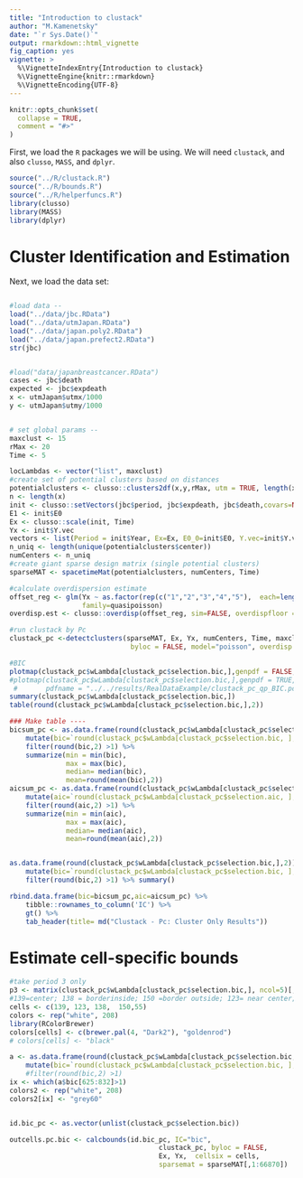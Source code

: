 ---
title: "Introduction to clustack"
author: "M.Kamenetsky"
date: "`r Sys.Date()`"
output: rmarkdown::html_vignette
fig_caption: yes
vignette: >
  %\VignetteIndexEntry{Introduction to clustack}
  %\VignetteEngine{knitr::rmarkdown}
  %\VignetteEncoding{UTF-8}
---

```{r setup, include = FALSE}
knitr::opts_chunk$set(
  collapse = TRUE,
  comment = "#>"
)
```

First, we load the `R` packages we will be using. We will need `clustack`, and also `clusso`, `MASS`, and `dplyr`.

```{r}
source("../R/clustack.R")
source("../R/bounds.R")
source("../R/helperfuncs.R")
library(clusso)
library(MASS)
library(dplyr)
```

# Cluster Identification and Estimation

Next, we load the data set:

```{r}

```



```{r}

#load data --
load("../data/jbc.RData")
load("../data/utmJapan.RData")
load("../data/japan.poly2.RData")
load("../data/japan.prefect2.RData")
str(jbc)


#load("data/japanbreastcancer.RData")
cases <- jbc$death
expected <- jbc$expdeath
x <- utmJapan$utmx/1000
y <- utmJapan$utmy/1000


# set global params --
maxclust <- 15
rMax <- 20 
Time <- 5

```


```{r}

locLambdas <- vector("list", maxclust)
#create set of potential clusters based on distances
potentialclusters <- clusso::clusters2df(x,y,rMax, utm = TRUE, length(x))
n <- length(x)
init <- clusso::setVectors(jbc$period, jbc$expdeath, jbc$death,covars=NULL, Time=Time)
E1 <- init$E0
Ex <- clusso::scale(init, Time)
Yx <- init$Y.vec
vectors <- list(Period = init$Year, Ex=Ex, E0_0=init$E0, Y.vec=init$Y.vec, covars = NULL)    
n_uniq <- length(unique(potentialclusters$center))
numCenters <- n_uniq
#create giant sparse design matrix (single potential clusters)
sparseMAT <- spacetimeMat(potentialclusters, numCenters, Time) 
```

```{r}
#calculate overdispersion estimate
offset_reg <- glm(Yx ~ as.factor(rep(c("1","2","3","4","5"),  each=length(Ex)/Time)) + offset(log(Ex)),
                  family=quasipoisson)
overdisp.est <- clusso::overdisp(offset_reg, sim=FALSE, overdispfloor = TRUE)
```

```{r}
#run clustack by Pc
clustack_pc <-detectclusters(sparseMAT, Ex, Yx, numCenters, Time, maxclust, 
                              byloc = FALSE, model="poisson", overdisp.est = overdisp.est)
```



```{r}
#BIC
plotmap(clustack_pc$wLambda[clustack_pc$selection.bic,],genpdf = FALSE, maxrr=1.5)
#plotmap(clustack_pc$wLambda[clustack_pc$selection.bic,],genpdf = TRUE,maxrr=1.5,
 #       pdfname = "../../results/RealDataExample/clustack_pc_qp_BIC.pdf")
summary(clustack_pc$wLambda[clustack_pc$selection.bic,])
table(round(clustack_pc$wLambda[clustack_pc$selection.bic,],2))

```

```{r}
### Make table ----
bicsum_pc <- as.data.frame(round(clustack_pc$wLambda[clustack_pc$selection.bic,],2)) %>% 
    mutate(bic=`round(clustack_pc$wLambda[clustack_pc$selection.bic, ], 2)`) %>%
    filter(round(bic,2) >1) %>%
    summarize(min = min(bic),
              max = max(bic),
              median= median(bic),
              mean=round(mean(bic),2))
aicsum_pc <- as.data.frame(round(clustack_pc$wLambda[clustack_pc$selection.aic,],2)) %>% 
    mutate(aic=`round(clustack_pc$wLambda[clustack_pc$selection.aic, ], 2)`) %>%
    filter(round(aic,2) >1) %>%
    summarize(min = min(aic),
              max = max(aic),
              median= median(aic),
              mean=round(mean(aic),2))


as.data.frame(round(clustack_pc$wLambda[clustack_pc$selection.bic,],2)) %>% 
    mutate(bic=`round(clustack_pc$wLambda[clustack_pc$selection.bic, ], 2)`) %>%
    filter(round(bic,2) >1) %>% summary()

rbind.data.frame(bic=bicsum_pc,aic=aicsum_pc) %>%
    tibble::rownames_to_column('IC') %>%
    gt() %>%
    tab_header(title= md("Clustack - Pc: Cluster Only Results")) 
```

# Estimate cell-specific bounds

```{r}
#take period 3 only
p3 <- matrix(clustack_pc$wLambda[clustack_pc$selection.bic,], ncol=5)[,3]
#139=center; 138 = borderinside; 150 =border outside; 123= near center; 55=far outside
cells <- c(139, 123, 138,  150,55)
colors <- rep("white", 208)
library(RColorBrewer)
colors[cells] <- c(brewer.pal(4, "Dark2"), "goldenrod")
# colors[cells] <- "black"

a <- as.data.frame(round(clustack_pc$wLambda[clustack_pc$selection.bic,],2)) %>% 
    mutate(bic=`round(clustack_pc$wLambda[clustack_pc$selection.bic, ], 2)`) #%>%
    #filter(round(bic,2) >1) 
ix <- which(a$bic[625:832]>1)
colors2 <- rep("white", 208)
colors2[ix] <- "grey60"


id.bic_pc <- as.vector(unlist(clustack_pc$selection.bic))

outcells.pc.bic <- calcbounds(id.bic_pc, IC="bic", 
                                     clustack_pc, byloc = FALSE,
                                     Ex, Yx,  cellsix = cells,
                                     sparsemat = sparseMAT[,1:66870])
    

```


